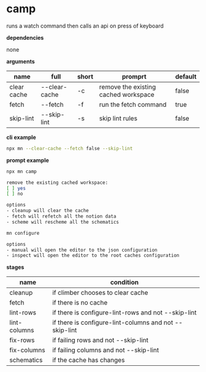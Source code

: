# camp

runs a watch command then calls an api on press of keyboard

**dependencies**

none

**arguments**

| name        | full          | short | promprt                              | default |
| ----------- | ------------- | ----- | ------------------------------------ | ------- |
| clear cache | --clear-cache | -c    | remove the existing cached workspace | false   |
| fetch       | --fetch       | -f    | run the fetch command                | true    |
| skip-lint   | --skip-lint   | -s    | skip lint rules                      | false   |

**cli example**

```sh title="terminal"
npx mn --clear-cache --fetch false --skip-lint
```

**prompt example**

```sh title="terminal"
npx mn camp
```

```sh
remove the existing cached workspace:
[ ] yes
[ ] no

options
- cleanup will clear the cache
- fetch will refetch all the notion data
- scheme will rescheme all the schematics

mn configure

options
- manual will open the editor to the json configuration
- inspect will open the editor to the root caches configuration

```

**stages**

| name         | condition                                              |
| ------------ | ------------------------------------------------------ |
| cleanup      | if climber chooses to clear cache                      |
| fetch        | if there is no cache                                   |
| lint-rows    | if there is configure-lint-rows and not --skip-lint    |
| lint-columns | if there is configure-lint-columns and not --skip-lint |
| fix-rows     | if failing rows and not --skip-lint                    |
| fix-columns  | if failing columns and not --skip-lint                 |
| schematics   | if the cache has changes                               |
